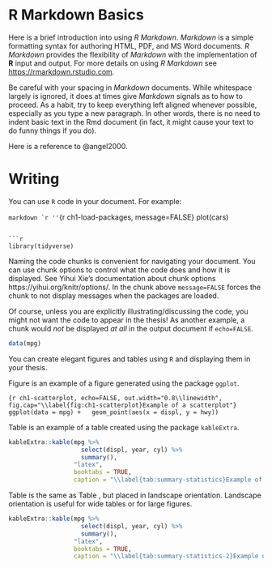 <!--
This is for including Chapter 1.  Notice that it's also good practice to name your chunk.  This will help you debug potential issues as you knit.  The chunk above is called intro and the one below is called chapter1.  Feel free to change the name of the Rmd file as you wish, but don't forget to change it here from chap1.Rmd.
-->

<!--
The {#rmd-basics} text after the chapter declaration will allow us to link throughout the document back to the beginning of Chapter 1.  These labels will automatically be generated (if not specified) by changing the spaces to hyphens and capital letters to lowercase.  Look for the reference to this label at the beginning of Chapter 2.
-->

# R Markdown Basics {#rmd-basics}

Here is a brief introduction into using _R Markdown_. _Markdown_ is a simple formatting syntax for authoring HTML, PDF, and MS Word documents. _R Markdown_ provides the flexibility of _Markdown_ with the implementation of **R** input and output.  For more details on using _R Markdown_ see <https://rmarkdown.rstudio.com>.  

Be careful with your spacing in _Markdown_ documents.  While whitespace largely is ignored, it does at times give _Markdown_ signals as to how to proceed. As a habit, try to keep everything left aligned whenever possible, especially as you type a new paragraph. In other words, there is no need to indent basic text in the Rmd document (in fact, it might cause your text to do funny things if you do).

Here is a reference to @angel2000.

# Writing

You can use `R` code in your document. For example:

````markdown
`r ''````{r ch1-load-packages, message=FALSE}
plot(cars)
```

```r
library(tidyverse)
```

Naming the code chunks is convenient for navigating your document. You can use chunk options to control what the code does and how it is displayed. See Yihui Xie's documentation about chunk options https://yihui.org/knitr/options/. In the chunk above `message=FALSE` forces the chunk to not display messages when the packages are loaded.

Of course, unless you are explicitly illustrating/discussing the code, you might not want the code to appear in the thesis! As another example, a chunk would _not_ be displayed _at all_ in the output document if `echo=FALSE`.

```r
data(mpg)
```

You can create elegant figures and tables using `R` and displaying them in your thesis.

Figure \ref{fig:ch1-scatterplot} is an example of a figure generated using the package `ggplot`.

```{r ch1-scatterplot, echo=FALSE, out.width="0.8\\linewidth", fig.cap="\\label{fig:ch1-scatterplot}Example of a scatterplot"}
ggplot(data = mpg) +
  geom_point(aes(x = displ, y = hwy))
```

Table \ref{tab:summary-statistics} is an example of a table created using the package `kableExtra`.

```r
kableExtra::kable(mpg %>%
                    select(displ, year, cyl) %>%
                    summary(),
                  "latex",
                  booktabs = TRUE,
                  caption = "\\label{tab:summary-statistics}Example of a table with summary statistics")
```

Table \ref{tab:summary-statistics-2} is the same as Table \ref{tab:summary-statistics}, but placed in landscape orientation. Landscape orientation is useful for wide tables or for large figures.

<!-- To use landscape orientation start a new page with \newpage and begin the landscape with \begin{landscape}-->

<!-- You can have one or multiple pages in landscape, and when you are ready to switch to portrait orientation remember to end the landscape with \end{landscape} -->

\newpage
\blandscape
 

```r
kableExtra::kable(mpg %>%
                    select(displ, year, cyl) %>%
                    summary(),
                  "latex",
                  booktabs = TRUE,
                  caption = "\\label{tab:summary-statistics-2}Example of a table in a landscape page")
```

\elandscape
\newpage
